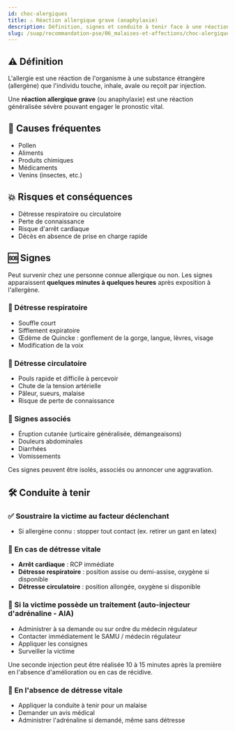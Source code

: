 ---
id: choc-alergiques
title: ⚠️ Réaction allergique grave (anaphylaxie)
description: Définition, signes et conduite à tenir face à une réaction allergique grave
slug: /suap/recommandation-pse/06_malaises-et-affections/choc-alergiques
---


## ⚠️ Définition

L'allergie est une réaction de l'organisme à une substance étrangère (allergène) que l'individu touche, inhale, avale ou reçoit par injection.

Une **réaction allergique grave** (ou anaphylaxie) est une réaction généralisée sévère pouvant engager le pronostic vital.

## 🔎 Causes fréquentes

- Pollen
- Aliments
- Produits chimiques
- Médicaments
- Venins (insectes, etc.)

## 💥 Risques et conséquences

- Détresse respiratoire ou circulatoire
- Perte de connaissance
- Risque d'arrêt cardiaque
- Décès en absence de prise en charge rapide

## 🆘 Signes

Peut survenir chez une personne connue allergique ou non. Les signes apparaissent **quelques minutes à quelques heures** après exposition à l'allergène.

### 🔹 Détresse respiratoire

- Souffle court
- Sifflement expiratoire
- Œdème de Quincke : gonflement de la gorge, langue, lèvres, visage
- Modification de la voix

### 🔹 Détresse circulatoire

- Pouls rapide et difficile à percevoir
- Chute de la tension artérielle
- Pâleur, sueurs, malaise
- Risque de perte de connaissance

### 🔹 Signes associés

- Éruption cutanée (urticaire généralisée, démangeaisons)
- Douleurs abdominales
- Diarrhées
- Vomissements

<Admonition type="tip" title="💡 À savoir">
Ces signes peuvent être isolés, associés ou annoncer une aggravation.
</Admonition>

## 🛠️ Conduite à tenir

### ✅ Soustraire la victime au facteur déclenchant

- Si allergène connu : stopper tout contact (ex. retirer un gant en latex)

### 🚨 En cas de détresse vitale

- **Arrêt cardiaque** : RCP immédiate
- **Détresse respiratoire** : position assise ou demi-assise, oxygène si disponible
- **Détresse circulatoire** : position allongée, oxygène si disponible

### 💉 Si la victime possède un traitement (auto-injecteur d'adrénaline - AIA)

- Administrer à sa demande ou sur ordre du médecin régulateur
- Contacter immédiatement le SAMU / médecin régulateur
- Appliquer les consignes
- Surveiller la victime

<Admonition type="warning" title="⚠️ À noter">
Une seconde injection peut être réalisée 10 à 15 minutes après la première en l'absence d'amélioration ou en cas de récidive.
</Admonition>

### 🚫 En l'absence de détresse vitale

- Appliquer la conduite à tenir pour un malaise
- Demander un avis médical
- Administrer l'adrénaline si demandé, même sans détresse

